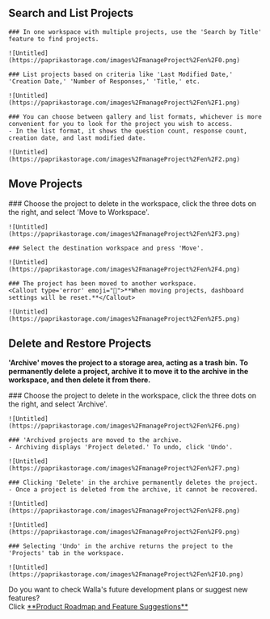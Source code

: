 
## Search and List Projects

<Steps>

    ### In one workspace with multiple projects, use the 'Search by Title' feature to find projects.

    ![Untitled](https://paprikastorage.com/images%2FmanageProject%2Fen%2F0.png)

    ### List projects based on criteria like 'Last Modified Date,' 'Creation Date,' 'Number of Responses,' 'Title,' etc.

    ![Untitled](https://paprikastorage.com/images%2FmanageProject%2Fen%2F1.png)

    ### You can choose between gallery and list formats, whichever is more convenient for you to look for the project you wish to access.
    - In the list format, it shows the question count, response count, creation date, and last modified date.

    ![Untitled](https://paprikastorage.com/images%2FmanageProject%2Fen%2F2.png)

</Steps>

## Move Projects

<Steps>
    ### Choose the project to delete in the workspace, click the three dots on the right, and select 'Move to Workspace'.

    ![Untitled](https://paprikastorage.com/images%2FmanageProject%2Fen%2F3.png)

    ### Select the destination workspace and press 'Move'.

    ![Untitled](https://paprikastorage.com/images%2FmanageProject%2Fen%2F4.png)

    ### The project has been moved to another workspace.
    <Callout type='error' emoji="🚨">**When moving projects, dashboard settings will be reset.**</Callout>

    ![Untitled](https://paprikastorage.com/images%2FmanageProject%2Fen%2F5.png)

</Steps>

## Delete and Restore Projects

<Callout type='warning' emoji="⚠️">**'Archive' moves the project to a storage area, acting as a trash bin.**</Callout>
<Callout type='warning' emoji="⚠️">**To permanently delete a project, archive it to move it to the archive in the workspace, and then delete it from there.**</Callout>

<Steps>
    ### Choose the project to delete in the workspace, click the three dots on the right, and select 'Archive'.

    ![Untitled](https://paprikastorage.com/images%2FmanageProject%2Fen%2F6.png)

    ### 'Archived projects are moved to the archive.
    - Archiving displays 'Project deleted.' To undo, click 'Undo'.

    ![Untitled](https://paprikastorage.com/images%2FmanageProject%2Fen%2F7.png)

    ### Clicking 'Delete' in the archive permanently deletes the project.
    - Once a project is deleted from the archive, it cannot be recovered.

    ![Untitled](https://paprikastorage.com/images%2FmanageProject%2Fen%2F8.png)

    ![Untitled](https://paprikastorage.com/images%2FmanageProject%2Fen%2F9.png)

    ### Selecting 'Undo' in the archive returns the project to the 'Projects' tab in the workspace.

    ![Untitled](https://paprikastorage.com/images%2FmanageProject%2Fen%2F10.png)

</Steps>

<Callout type='info' emoji="🔔">
    Do you want to check Walla's future development plans or suggest new features? <br/>Click <a
    href='https://app.walla.my/signin?redirectUrl=/support/featureRequest'
    target="_blank"
    rel="noopener noreferrer"
    style={{textDecoration: 'underline'}}>**Product
    Roadmap and Feature Suggestions**</a>
</Callout>